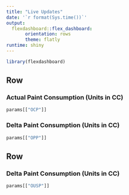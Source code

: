 ```yaml
---
title: "Live Updates"
date: '`r format(Sys.time())`'
output:
  flexdashboard::flex_dashboard:
       orientation: rows
       theme: flatly
runtime: shiny
---
```

```r
library(flexdashboard)
```

Row  {data-height=600}
-----------------------------------------------------------------------

### Actual Paint Consumption (Units in CC) 
```r
params[["OCP"]]
```


### Delta Paint Consumption (Units in CC)
```r
params[["OPP"]]
```


Row 
-----------------------------------------------------------------------

### Delta Paint Consumption (Units in CC)
```r
params[["OUSP"]]
```